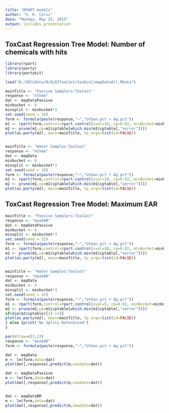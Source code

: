 ```yaml
---
title: "RPART models"
author: "S. R. Corsi"
date: "Monday, May 25, 2015"
output: ioslides_presentation
---
```


## ToxCast Regression Tree Model: Number of chemicals with hits

```r
library(rpart)
library(party)
library(partykit)

load("D:/SRCLData/R/GLRIToxCast/toxEval/mapDataAll.RData")

mainTitle <- "Passive Samplers:ToxCast"
response <- "nChem"
dat <- mapDataPassive
minbucket <- 6
minsplit <- minbucket*3
set.seed(seed = 10)
form <- formula(paste(response,"~","Urban.pct + Ag.pct"))
m1 <- rpart(form,control=rpart.control(xval=10, cp=0.02, minBucket=minbucket, minsplit = minsplit),data=dat)
m2 <- prune(m1,cp=m1$cptable[which.min(m1$cptable[,"xerror"])])
plot(as.party(m2), main=mainTitle, tp_args=list(id=FALSE))


mainTitle <- "Water Samples:ToxCast"
response <- "nChem"
dat <- mapData
minbucket <- 6
minsplit <- minbucket*3
set.seed(seed = 10)
form <- formula(paste(response,"~","Urban.pct + Ag.pct"))
m1 <- rpart(form,control=rpart.control(xval=10, cp=0.02, minBucket=minbucket, minsplit = minsplit),data=dat)
m2 <- prune(m1,cp=m1$cptable[which.min(m1$cptable[,"xerror"])])
plot(as.party(m2), main=mainTitle, tp_args=list(id=FALSE))

```

## ToxCast Regression Tree Model: Maximum EAR

```r

mainTitle <- "Passive Samplers:ToxCast"
response <- "maxEAR"
dat <- mapDataPassive
minbucket <- 6
minsplit <- minbucket*3
set.seed(seed = 32)
form <- formula(paste(response,"~","Urban.pct + Ag.pct"))
m1 <- rpart(form,control=rpart.control(xval=10, cp=0.02, minBucket=minbucket, minsplit = minsplit),data=dat)
m2 <- prune(m1,cp=m1$cptable[which.min(m1$cptable[,"xerror"])])
plot(as.party(m2), main=mainTitle, tp_args=list(id=FALSE))


mainTitle <- "Water Samples:ToxCast"
response <- "maxEAR"
dat <- mapData
minbucket <- 6
minsplit <- minbucket*3
set.seed(seed = 32)
form <- formula(paste(response,"~","Urban.pct + Ag.pct"))
m1 <- rpart(form,control=rpart.control(xval=5, cp=0.02, minBucket=minbucket, minsplit = minsplit),data=dat)
m2 <- prune(m1,cp=m1$cptable[which.min(m1$cptable[,"xerror"])])
if(dim(m2$cptable)[1] >1){
plot(as.party(m2), main=mainTitle, tp_args=list(id=FALSE))
} else {print("No Splits Determined")
}

```

```r

par(mfrow=c(2,2))
response <- "maxEAR"
form <- formula(paste(response,"~","Urban.pct + Ag.pct"))

dat <- mapData
m <- lm(form,data=dat)
plot(dat[,response],predict(m,newdata=dat))

dat <- mapDataPassive
m <- lm(form,data=dat)
plot(dat[,response],predict(m,newdata=dat))


dat <- mapDataBM
m <- lm(form,data=dat)
plot(dat[,response],predict(m,newdata=dat))

```
